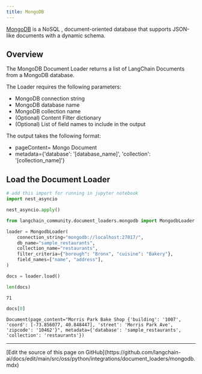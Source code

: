 ```yaml
---
title: MongoDB
---
```


[MongoDB](https://www.mongodb.com/) is a NoSQL , document-oriented database that supports JSON-like documents with a dynamic schema.

## Overview

The MongoDB Document Loader returns a list of LangChain Documents from a MongoDB database.

The Loader requires the following parameters:

* MongoDB connection string
* MongoDB database name
* MongoDB collection name
* (Optional) Content Filter dictionary
* (Optional) List of field names to include in the output

The output takes the following format:

* pageContent= Mongo Document
* metadata=\{'database': '[database_name]', 'collection': '[collection_name]'\}

## Load the Document Loader

```python
# add this import for running in jupyter notebook
import nest_asyncio

nest_asyncio.apply()
```

```python
from langchain_community.document_loaders.mongodb import MongodbLoader
```

```python
loader = MongodbLoader(
    connection_string="mongodb://localhost:27017/",
    db_name="sample_restaurants",
    collection_name="restaurants",
    filter_criteria={"borough": "Bronx", "cuisine": "Bakery"},
    field_names=["name", "address"],
)
```

```python
docs = loader.load()

len(docs)
```

```output
71
```

```python
docs[0]
```

```output
Document(page_content="Morris Park Bake Shop {'building': '1007', 'coord': [-73.856077, 40.848447], 'street': 'Morris Park Ave', 'zipcode': '10462'}", metadata={'database': 'sample_restaurants', 'collection': 'restaurants'})
```

---

<Callout icon="pen-to-square" iconType="regular">
  [Edit the source of this page on GitHub](https://github.com/langchain-ai/docs/edit/main/src/oss/python/integrations/document_loaders/mongodb.mdx)
</Callout>

